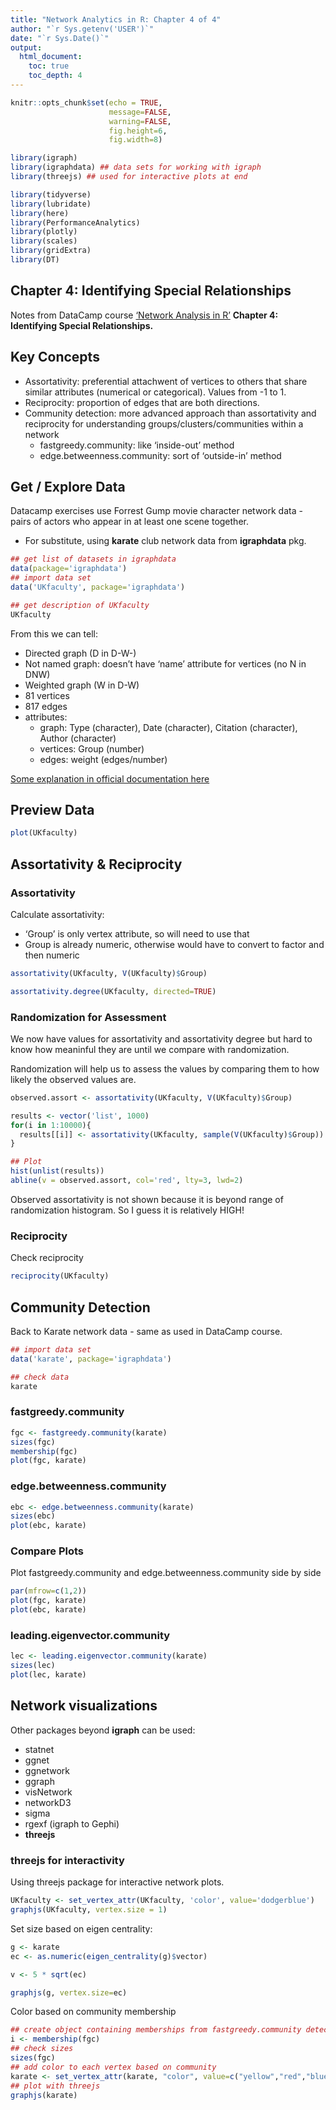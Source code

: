 ```yaml
---
title: "Network Analytics in R: Chapter 4 of 4"
author: "`r Sys.getenv('USER')`"
date: "`r Sys.Date()`"
output: 
  html_document:
    toc: true
    toc_depth: 4
---
```


```r
knitr::opts_chunk$set(echo = TRUE,
                      message=FALSE,
                      warning=FALSE,
                      fig.height=6,
                      fig.width=8)

library(igraph)
library(igraphdata) ## data sets for working with igraph
library(threejs) ## used for interactive plots at end

library(tidyverse)
library(lubridate)
library(here)
library(PerformanceAnalytics)
library(plotly)
library(scales)
library(gridExtra)
library(DT)

```

## Chapter 4: Identifying Special Relationships

Notes from DataCamp course ['Network Analysis in R'](https://learn.datacamp.com/courses/network-analysis-in-r) **Chapter 4: Identifying Special Relationships.**

## Key Concepts

* Assortativity: preferential attachwent of vertices to others that share similar attributes (numerical or categorical). Values from -1 to 1. 
* Reciprocity: proportion of edges that are both directions.
* Community detection: more advanced approach than assortativity and reciprocity for understanding groups/clusters/communities within a network
   + fastgreedy.community: like 'inside-out' method
   + edge.betweenness.community: sort of 'outside-in' method

## Get / Explore Data

Datacamp exercises use Forrest Gump movie character network data - pairs of actors who appear in at least one scene together. 

* For substitute, using **karate** club network data from **igraphdata** pkg.

```r
## get list of datasets in igraphdata
data(package='igraphdata')
## import data set
data('UKfaculty', package='igraphdata')

## get description of UKfaculty
UKfaculty
```

From this we can tell:

* Directed graph (D in D-W-)
* Not named graph: doesn't have 'name' attribute for vertices (no N in DNW)
* Weighted graph (W in D-W)
* 81 vertices
* 817 edges
* attributes: 
    + graph: Type (character), Date (character), Citation (character), Author (character) 
    + vertices: Group (number)
    + edges: weight (edges/number)

[Some explanation in official documentation here](https://igraph.org/r/doc/aaa-igraph-package.html)

## Preview Data

```r
plot(UKfaculty)
```


## Assortativity & Reciprocity

### Assortativity

Calculate assortativity:

* 'Group' is only vertex attribute, so will need to use that
* Group is already numeric, otherwise would have to convert to factor and then numeric 

```r
assortativity(UKfaculty, V(UKfaculty)$Group)
```

```r
assortativity.degree(UKfaculty, directed=TRUE)
```

### Randomization for Assessment

We now have values for assortativity and assortativity degree but hard to know how meaninful they are until we compare with randomization.

Randomization will help us to assess the values by comparing them to how likely the observed values are. 

```r
observed.assort <- assortativity(UKfaculty, V(UKfaculty)$Group)

results <- vector('list', 1000)
for(i in 1:10000){
  results[[i]] <- assortativity(UKfaculty, sample(V(UKfaculty)$Group))
}

## Plot
hist(unlist(results))
abline(v = observed.assort, col='red', lty=3, lwd=2)
```

Observed assortativity is not shown because it is beyond range of randomization histogram. So I guess it is relatively HIGH!

### Reciprocity

Check reciprocity

```r
reciprocity(UKfaculty)
```

## Community Detection

Back to Karate network data - same as used in DataCamp course.

```r
## import data set
data('karate', package='igraphdata')

## check data
karate
```

### fastgreedy.community

```r
fgc <- fastgreedy.community(karate)
sizes(fgc)
membership(fgc)
plot(fgc, karate)
```

### edge.betweenness.community

```r
ebc <- edge.betweenness.community(karate)
sizes(ebc)
plot(ebc, karate)
```

### Compare Plots

Plot fastgreedy.community and edge.betweenness.community side by side

```r
par(mfrow=c(1,2))
plot(fgc, karate)
plot(ebc, karate)

```

### leading.eigenvector.community

```r
lec <- leading.eigenvector.community(karate)
sizes(lec)
plot(lec, karate)
```

## Network visualizations

Other packages beyond **igraph** can be used:

* statnet
* ggnet
* ggnetwork
* ggraph
* visNetwork
* networkD3
* sigma
* rgexf (igraph to Gephi)
* **threejs**

### threejs for interactivity

Using threejs package for interactive network plots.

```r
UKfaculty <- set_vertex_attr(UKfaculty, 'color', value='dodgerblue')
graphjs(UKfaculty, vertex.size = 1)
```

Set size based on eigen centrality:

```r
g <- karate
ec <- as.numeric(eigen_centrality(g)$vector)

v <- 5 * sqrt(ec)

graphjs(g, vertex.size=ec)
```

Color based on community membership

```r
## create object containing memberships from fastgreedy.community detection above
i <- membership(fgc)
## check sizes
sizes(fgc)
## add color to each vertex based on community
karate <- set_vertex_attr(karate, "color", value=c("yellow","red","blue")[i])
## plot with threejs
graphjs(karate)

```

